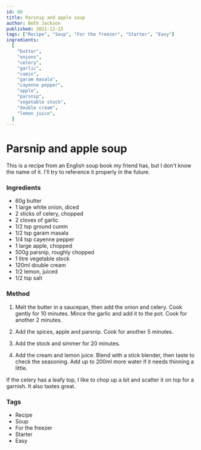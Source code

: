 ```yaml
---
id: 68
title: Parsnip and apple soup
author: Beth Jackson
published: 2021-12-15
tags: ["Recipe", "Soup", "For the freezer", "Starter", "Easy"]
ingredients:
  [
    "butter",
    "onions",
    "celery",
    "garlic",
    "cumin",
    "garam masala",
    "cayenne pepper",
    "apple",
    "parsnip",
    "vegetable stock",
    "double cream",
    "lemon juice",
  ]
---
```


# Parsnip and apple soup

<BlogTextWrapper>

This is a recipe from an English soup book my friend has, but I don't know the name of it. I'll try to reference it properly in the future.

</BlogTextWrapper>

<BlogTextWrapper>

### Ingredients

- 60g butter
- 1 large white onion, diced
- 2 sticks of celery, chopped
- 2 cloves of garlic
- 1/2 tsp ground cumin
- 1/2 tsp garam masala
- 1/4 tsp cayenne pepper
- 1 large apple, chopped
- 500g parsnip, roughly chopped
- 1 litre vegetable stock
- 120ml double cream
- 1/2 lemon, juiced
- 1/2 tsp salt

</BlogTextWrapper>

<BlogTextWrapper>

### Method

1. Melt the butter in a saucepan, then add the onion and celery. Cook gently for 10 minutes. Mince the garlic and add it to the pot. Cook for another 2 minutes.

<Timer inputHours={0} inputMinutes={10} inputSeconds={0} />

2. Add the spices, apple and parsnip. Cook for another 5 minutes.

<Timer inputHours={0} inputMinutes={5} inputSeconds={0} />

3. Add the stock and simmer for 20 minutes.

<Timer inputHours={0} inputMinutes={20} inputSeconds={0} />

4. Add the cream and lemon juice. Blend with a stick blender, then taste to check the seasoning. Add up to 200ml more water if it needs thinning a little.

If the celery has a leafy top, I like to chop up a bit and scatter it on top for a garnish. It also tastes great.

</BlogTextWrapper>

<BlogTextWrapper>

### Tags

- Recipe
- Soup
- For the freezer
- Starter
- Easy

</BlogTextWrapper>

